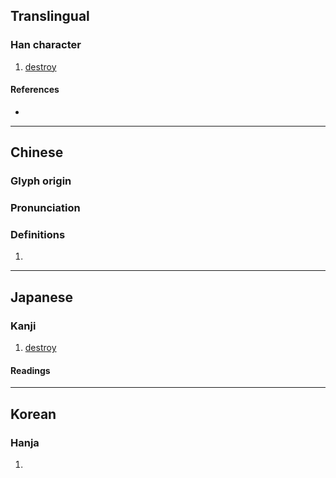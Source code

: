 {{character info/new}}
==Translingual==

===Han character===
{{Han char|rn=18|rad=刀|as=14|sn=16|four=|canj=TELN|ids=⿰蒦刂}}

# [[destroy]]

====References====
* {{Han ref|kx=0145.020|dkj=02237|dj=0326.080|hdz=10357.070|uh=5290|ud=21136}}

----

==Chinese==
{{zh-forms}}

===Glyph origin===
{{Han etym}}

===Pronunciation===
{{zh-pron
|m=huō
|c=fok3,hap6,wok3,wok6
|mc=y
|oc=y
|ma=
|cat=
}}

===Definitions===
{{zh-hanzi}}

# {{rfdef|zh}}

----

==Japanese==

===Kanji===
{{ja-kanji|grade=|rs=刀14}}

# [[destroy]]

====Readings====
{{ja-readings
|goon=かく<くわく
|kanon=かく<くわく
|kun=さ-く
}}

----

==Korean==

===Hanja===
{{ko-hanja|hangeul=확}}

# {{rfdef|ko|sort=刀14}}